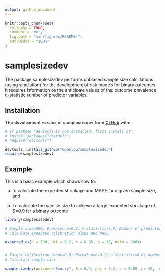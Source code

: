 ```yaml
---
output: github_document
---
```


<!-- README.md is generated from README.Rmd. Please edit that file -->

```r
knitr::opts_chunk$set(
  collapse = TRUE,
  comment = "#>",
  fig.path = "man/figures/README-",
  out.width = "100%"
)
```

# samplesizedev

<!-- badges: start -->
<!-- badges: end -->

The package samplesizedev performs unbiased sample size calculations (using simulation) for the development of risk models for binary outcomes. It requires information on the anticipate values of the:
  outcome prevalence
  c-statistic
  number of predictor variables.

## Installation

The development version of samplesizedev from [GitHub](https://github.com/) with:

``` r
# If package 'devtools is not installed, first install it'
# install.packages("devtools")
# require("devtools")

devtools::install_github("mpavlou/samplesizedev")
require(samplesizedev)
```

## Example

This is a basic example which shows how to:

a) to calculate the expected shrinkage and MAPE for a given sample size, and 

b) To calculate the sample size to achieve a target expected shrinkage of S=0.9 for a binary outcome

```r
library(samplesizedev)

# Sample size=500; Prevalence=0.2; C-statistic=0.8; Number of predictors=10; 
# Calculate expected calibration slope and MAPE

expected_cs(n = 500, phi = 0.2, c = 0.85, p = 10, nsim = 1000)


# Target Calibration slope=0.9; Prevalence=0.2; c-statistic=0.8; Number of predictors=10; 
# Calculate sample size

samplesizedev(outcome="Binary", S = 0.9, phi = 0.2, c = 0.85, p= 10,  nsim = 1000)

```

